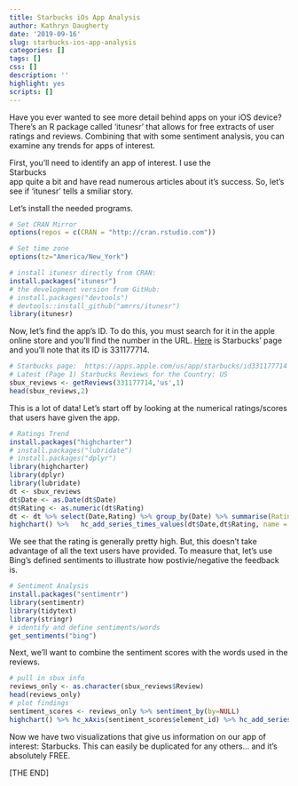 ```yaml
---
title: Starbucks iOs App Analysis
author: Kathryn Daugherty
date: '2019-09-16'
slug: starbucks-ios-app-analysis
categories: []
tags: []
css: []
description: ''
highlight: yes
scripts: []
---
```


Have you ever wanted to see more detail behind apps on your iOS device?  There's an R package called 'itunesr' that allows for free extracts of user ratings and reviews.  Combining that with some sentiment analysis, you can examine any trends for apps of interest.

First, you'll need to identify an app of interest.  I use the <br>Starbucks</br> app quite a bit and have read numerous articles about it's success.  So, let's see if 'itunesr' tells a smiliar story.  

Let's install the needed programs.

```r
# Set CRAN Mirror
options(repos = c(CRAN = "http://cran.rstudio.com"))

# Set time zone
options(tz="America/New_York")

# install itunesr directly from CRAN:
install.packages("itunesr")
# the development version from GitHub:
# install.packages("devtools")
# devtools::install_github("amrrs/itunesr")
library(itunesr)
```

Now, let's find the app's ID.  To do this, you must search for it in the apple online store and you'll find the number in the URL.  <a href="https://apps.apple.com/us/app/starbucks/id331177714">Here</a> is Starbucks' page and you'll note that its ID is 331177714.

```r
# Starbucks page:  https://apps.apple.com/us/app/starbucks/id331177714
# Latest (Page 1) Starbucks Reviews for the Country: US
sbux_reviews <- getReviews(331177714,'us',1)
head(sbux_reviews,2)
```

This is a lot of data!  Let's start off by looking at the numerical ratings/scores that users have given the app.

```r
# Ratings Trend
install.packages("highcharter")
# install.packages("lubridate")
# install.packages("dplyr")
library(highcharter)
library(dplyr)
library(lubridate)
dt <- sbux_reviews
dt$Date <- as.Date(dt$Date)
dt$Rating <- as.numeric(dt$Rating)    
dt <- dt %>% select(Date,Rating) %>% group_by(Date) %>% summarise(Rating = round(mean(Rating),2))
highchart() %>%   hc_add_series_times_values(dt$Date,dt$Rating, name = 'Average Rating')
```

We see that the rating is generally pretty high.  But, this doesn't take advantage of all the text users have provided.  To measure that, let's use Bing's defined sentiments to illustrate how postivie/negative the feedback is.

```r
# Sentiment Analysis 
install.packages("sentimentr")
library(sentimentr)
library(tidytext)
library(stringr)
# identify and define sentiments/words
get_sentiments("bing")
```

Next, we'll want to combine the sentiment scores with the words used in the reviews.

```r
# pull in sbux info
reviews_only <- as.character(sbux_reviews$Review)
head(reviews_only)
# plot findings
sentiment_scores <- reviews_only %>% sentiment_by(by=NULL)
highchart() %>% hc_xAxis(sentiment_scores$element_id) %>% hc_add_series(sentiment_scores$ave_sentiment, name = 'Reviews Sentiment Scores')
```

Now we have two visualizations that give us information on our app of interest: Starbucks.  This can easily be duplicated for any others... and it's absolutely FREE.

[THE END]